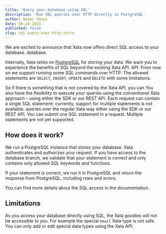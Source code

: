 ```yaml
---
title: 'Query your database using SQL'
description: 'Run SQL queries over HTTP directly in PostgreSQL'
author: Noémi Ványi
date: 08-24-2023
published: false
slug: sql-query-over-http-intro
---
```


We are excited to announce that Xata now offers direct SQL access to your database.
database.

Internally, Xata relies on [PostgreSQL](/docs/concepts/how-it-works) for storing your data.
We want you to experience the benefits of SQL beyond the existing Xata API.
API.  From now on we support running some SQL commands over HTTP.  The
allowed statements are `SELECT`, `INSERT`, `UPDATE` and `DELETE` with
some limitations.

So if there is something that is not covered by the Xata API, you can
You also have the flexibility to execute your queries using the conventional Xata approach – using either the SDK or our REST API. Each request can contain a single SQL statement; currently, support for multiple statements is not available.
queries over the regular Xata way either using the SDK or our REST
API. You can submit one SQL statement in a request. Multiple
statements are not yet supported.

## How does it work?

<ArticleImage
  src="https://raw.githubusercontent.com/xataio/mdx-blog/main/images/sql-intro.png"
  width="2083"
  height="1386"
  alt="Diagram of PostgreSQL proxy"
  caption="Diagram of PostgreSQL proxy"
  position="center"
/>

We run a PostgreSQL instance that stores your database. Xata
authenticates and authorizes your request. If you have access to the
database branch, we validate that your statement is correct and only
contains only allowed SQL keywords and functions.

If your statement is correct, we run it in PostgreSQL and return the response
from PostgreSQL, including rows and errors.

You can find more details about the SQL access in the documentation.

## Limitations

As you access your database directly using SQL, the Xata goodies will not
be accessible to you. For example the special `email` Xata type is not safe.
You can only add or edit special data types using the Xata API.